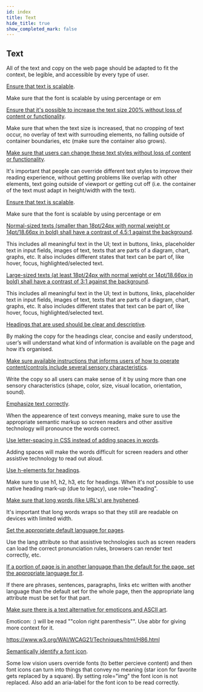```yaml
---
id: index
title: Text
hide_title: true
show_completed_mark: false
---
```



<Card icon="🖋">

## Text

All of the text and copy on the web page should be adapted to fit the context, be legible, and accessible by every type of user.

</Card>

<CategoryItem id="scalable-text">

[Ensure that text is scalable](scalable-text.md).

Make sure that the font is scalable by using percentage or em

</CategoryItem>

<CategoryItem id="increased-text-size">

[Ensure that it's possible to increase the text size 200% without loss of content or functionality](increased-text-size.md).

Make sure that when the text size is increased, that no cropping of text occur, no overlay of text with surrouding elements, no falling outside of container boundaries, etc (make sure the container also grows).

</CategoryItem>

<CategoryItem id="text-styles">

[Make sure that users can change these text styles without loss of content or functionality](text-styles.md).

It's important that people can override different text styles to improve their reading experience, without getting problems like overlap with other elements, text going outside of viewport or getting cut off (i.e. the container of the text must adapt in height/width with the text).

</CategoryItem>

<CategoryItem id="scalable-text">

[Ensure that text is scalable](scalable-text.md).

Make sure that the font is scalable by using percentage or em

</CategoryItem>

<CategoryItem id="text-contrast">

[Normal-sized texts (smaller than 18pt/24px with normal weight or 14pt/18.66px in bold) shall have a contrast of 4.5:1 against the background](text-contrast.md).

This includes all meaningful text in the UI; text in buttons, links, placeholder text in input fields, images of text, texts that are parts of a diagram, chart, graphs, etc. It also includes different states that text can be part of, like hover, focus, highlighted/selected text.

</CategoryItem>

<CategoryItem id="large-text-contrast">

[Large-sized texts (at least 18pt/24px with normal weight or 14pt/18.66px in bold) shall have a contrast of 3:1 against the background](large-text-contrast.md).

This includes all meaningful text in the UI; text in buttons, links, placeholder text in input fields, images of text, texts that are parts of a diagram, chart, graphs, etc. It also includes different states that text can be part of, like hover, focus, highlighted/selected text.

</CategoryItem>

<CategoryItem id="clear-headings">

[Headings that are used should be clear and descriptive](clear-headings.md).

By making the copy for the headings clear, concise and easily understood, user’s will understand what kind of information is available on the page and how it’s organised.

</CategoryItem>

<CategoryItem id="descriptive-instructions">

[Make sure available instructions that informs users of how to operate content/controls include several sensory characteristics](descriptive-instructions.md).

Write the copy so all users can make sense of it by using more than one sensory characteristics (shape, color, size, visual location, orientation, sound).

</CategoryItem>

<CategoryItem id="emphasize-text">

[Emphasize text correctly](emphasize-text.md).

When the appearence of text conveys meaning, make sure to use the appropriate semantic markup so screen readers and other assitive technology will pronounce the words correct.

</CategoryItem>

<CategoryItem id="letter-spacing">

[Use letter-spacing in CSS instead of adding spaces in words](letter-spacing.md).

Adding spaces will make the words difficult for screen readers and other assistive technology to read out aloud. 

</CategoryItem>

<CategoryItem id="heading-elements">

[Use h-elements for headings](heading-elements.md).

Make sure to use h1, h2, h3, etc for headings. When it's not possible to use native heading mark-up (due to legacy), use role="heading".

</CategoryItem>

<CategoryItem id="hyphenation">

[Make sure that long words (like URL's) are hyphened](hyphenation.md).

It's important that long words wraps so that they still are readable on devices with limited width.

</CategoryItem>

<CategoryItem id="default-language">

[Set the appropriate default language for pages](default-language.md).

Use the lang attribute so that assistive technologies such as screen readers can load the correct pronunciation rules, browsers can render text correctly, etc.

</CategoryItem>

<CategoryItem id="other-languages">

[If a portion of page is in another language than the default for the page, set the appropriate language for it](other-languages.md).

If there are phrases, sentences, paragraphs, links etc written with another language than the default set for the whole page, then the appropriate lang attribute must be set for that part. 

</CategoryItem>

<CategoryItem id="emoticons">

[Make sure there is a text alternative for emoticons and ASCII art](emoticons.md).

Emoticon: :) will be read ""colon right parenthesis"". Use abbr for giving more context for it.

https://www.w3.org/WAI/WCAG21/Techniques/html/H86.html

</CategoryItem>

<CategoryItem id="identify-font-icons">

[Semantically identify a font icon](identify-font-icons.md).

Some low vision users override fonts (to better percieve content) and then font icons can turn into things that convey no meaning (star icon for favorite gets replaced by a square). By setting role="img" the font icon is not replaced. Also add an aria-label for the font icon to be read correctly.

</CategoryItem>

